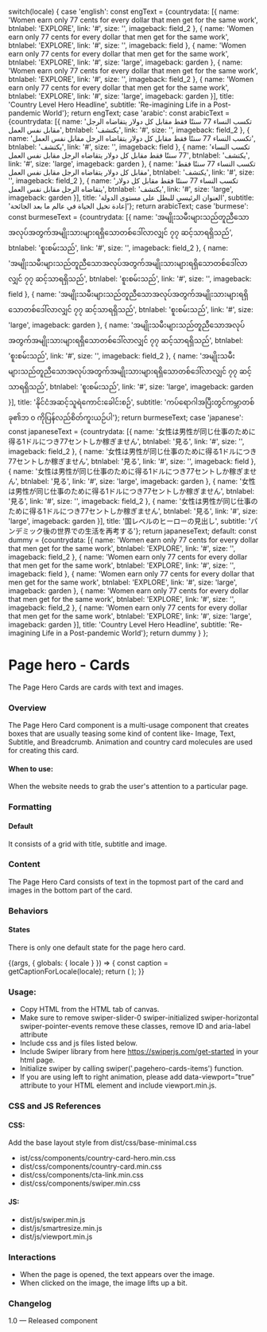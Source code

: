 
  switch(locale) {
    case 'english': const engText = {countrydata: [{
       name: 'Women earn only 77 cents for every dollar that men get for the same work', 
      btnlabel: 'EXPLORE',
      link: '#',
      size: '',
      imageback: field_2
    },
    {
      name: 'Women earn only 77 cents for every dollar that men get for the same work', 
      btnlabel: 'EXPLORE',
      link: '#',
      size: '',
      imageback: field
    },
    {
      name: 'Women earn only 77 cents for every dollar that men get for the same work', 
      btnlabel: 'EXPLORE',
      link: '#',
      size: 'large',
      imageback: garden
    },
    {
      name: 'Women earn only 77 cents for every dollar that men get for the same work', 
      btnlabel: 'EXPLORE',
      link: '#',
      size: '',
      imageback: field_2
    },
    {
      name: 'Women earn only 77 cents for every dollar that men get for the same work', 
      btnlabel: 'EXPLORE',
      link: '#',
      size: 'large',
      imageback: garden
    }],
    title: 'Country Level Hero Headline',
    subtitle: 'Re-imagining Life in a Post-pandemic World'}; return engText;
    case 'arabic': const arabicText = {countrydata: [{
      name: 'تكسب النساء 77 سنتًا فقط مقابل كل دولار يتقاضاه الرجل مقابل نفس العمل',
      btnlabel: 'يكتشف',
      link: '#',
      size: '',
      imageback: field_2
    },
    {
      name: 'تكسب النساء 77 سنتًا فقط مقابل كل دولار يتقاضاه الرجل مقابل نفس العمل',
      btnlabel: 'يكتشف',
      link: '#',
      size: '',
      imageback: field
    },
    {
      name: 'تكسب النساء 77 سنتًا فقط مقابل كل دولار يتقاضاه الرجل مقابل نفس العمل',
      btnlabel: 'يكتشف',
      link: '#',
      size: 'large',
      imageback: garden
    },
    {
      name: 'تكسب النساء 77 سنتًا فقط مقابل كل دولار يتقاضاه الرجل مقابل نفس العمل',
      btnlabel: 'يكتشف',
      link: '#',
      size: '',
      imageback: field_2
    },
    {
      name: 'تكسب النساء 77 سنتًا فقط مقابل كل دولار يتقاضاه الرجل مقابل نفس العمل',
      btnlabel: 'يكتشف',
      link: '#',
      size: 'large',
      imageback: garden
    }],
    title: 'العنوان الرئيسي للبطل على مستوى الدولة',
    subtitle: 'إعادة تخيل الحياة في عالم ما بعد الجائحة'}; return arabicText;
    case 'burmese': const burmeseText = {countrydata: [{
      name: 'အမျိုးသမီးများသည်တူညီသောအလုပ်အတွက်အမျိုးသားများရရှိသောတစ်ဒေါ်လာလျှင် ၇၇ ဆင့်သာရရှိသည်',
      btnlabel: 'စူးစမ်းသည်',
      link: '#',
      size: '',
      imageback: field_2
    },
    {
      name: 'အမျိုးသမီးများသည်တူညီသောအလုပ်အတွက်အမျိုးသားများရရှိသောတစ်ဒေါ်လာလျှင် ၇၇ ဆင့်သာရရှိသည်',
      btnlabel: 'စူးစမ်းသည်',
      link: '#',
      size: '',
      imageback: field
    },
    {
      name: 'အမျိုးသမီးများသည်တူညီသောအလုပ်အတွက်အမျိုးသားများရရှိသောတစ်ဒေါ်လာလျှင် ၇၇ ဆင့်သာရရှိသည်',
      btnlabel: 'စူးစမ်းသည်',
      link: '#',
      size: 'large',
      imageback: garden
    },
    {
      name: 'အမျိုးသမီးများသည်တူညီသောအလုပ်အတွက်အမျိုးသားများရရှိသောတစ်ဒေါ်လာလျှင် ၇၇ ဆင့်သာရရှိသည်',
      btnlabel: 'စူးစမ်းသည်',
      link: '#',
      size: '',
      imageback: field_2
    },
    {
      name: 'အမျိုးသမီးများသည်တူညီသောအလုပ်အတွက်အမျိုးသားများရရှိသောတစ်ဒေါ်လာလျှင် ၇၇ ဆင့်သာရရှိသည်',
      btnlabel: 'စူးစမ်းသည်',
      link: '#',
      size: 'large',
      imageback: garden
    }],
    title: 'နိုင်ငံအဆင့်သူရဲကောင်းခေါင်းစဉ်',
    subtitle: 'ကပ်ရောဂါအပြီးတွင်ကမ္ဘာတစ်ခု၏ဘ ၀ ကိုပြန်လည်စိတ်ကူးယဉ်ပါ'}; return burmeseText;
    case 'japanese': const japaneseText = {countrydata: [{
      name: '女性は男性が同じ仕事のために得る1ドルにつき77セントしか稼ぎません',
      btnlabel: '見る',
      link: '#',
      size: '',
      imageback: field_2
    },
    {
      name: '女性は男性が同じ仕事のために得る1ドルにつき77セントしか稼ぎません',
      btnlabel: '見る',
      link: '#',
      size: '',
      imageback: field
    },
    {
      name: '女性は男性が同じ仕事のために得る1ドルにつき77セントしか稼ぎません',
      btnlabel: '見る',
      link: '#',
      size: 'large',
      imageback: garden
    },
    {
      name: '女性は男性が同じ仕事のために得る1ドルにつき77セントしか稼ぎません',
      btnlabel: '見る',
      link: '#',
      size: '',
      imageback: field_2
    },
    {
      name: '女性は男性が同じ仕事のために得る1ドルにつき77セントしか稼ぎません',
      btnlabel: '見る',
      link: '#',
      size: 'large',
      imageback: garden
    }],
    title: '国レベルのヒーローの見出し',
    subtitle: 'パンデミック後の世界での生活を再考する'}; return japaneseText;
    default:
    const dummy =  {countrydata: [{
    name: 'Women earn only 77 cents for every dollar that men get for the same work', 
    btnlabel: 'EXPLORE',
    link: '#',
    size: '',
    imageback: field_2
    },
    {
    name: 'Women earn only 77 cents for every dollar that men get for the same work', 
    btnlabel: 'EXPLORE',
    link: '#',
    size: '',
    imageback: field
    },
    {
      name: 'Women earn only 77 cents for every dollar that men get for the same work', 
      btnlabel: 'EXPLORE',
      link: '#',
      size: 'large',
      imageback: garden
    },
    {
      name: 'Women earn only 77 cents for every dollar that men get for the same work', 
      btnlabel: 'EXPLORE',
      link: '#',
      size: '',
      imageback: field_2
    },
    {
      name: 'Women earn only 77 cents for every dollar that men get for the same work', 
      btnlabel: 'EXPLORE',
      link: '#',
      size: 'large',
      imageback: garden
    }],
    title: 'Country Level Hero Headline',
    subtitle: 'Re-imagining Life in a Post-pandemic World'};
    return dummy
  }
};

<Meta title="Components/UI components/Hero/Page hero - cards" component={CountryCardHero}/>

# Page hero - Cards

The Page Hero Cards are cards with text and images.
### Overview
The Page Hero Card component is a multi-usage component that creates boxes that are usually teasing some kind of content like- Image, Text, Subtitle, and Breadcrumb. Animation and country card molecules are used for creating this card.

#### When to use:

When the website needs to grab the user's attention to a particular page.

### Formatting

#### Default
It consists of a grid with title, subtitle and image.

### Content
The Page Hero Card consists of text in the topmost part of the card and images in the bottom part of the card.

### Behaviors

#### States 
There is only one default state for the page hero card.

<Canvas>
<Story name="Page hero - cards">
  {(args, { globals: { locale } }) => {
    const caption = getCaptionForLocale(locale);
    return (
      <CountryCardHero data={caption.countrydata} title={caption.title} subtitle={caption.subtitle}
      ></CountryCardHero>
    );
  }}
</Story>
</Canvas>

### Usage:
- Copy HTML from the HTML tab of canvas.
- Make sure to remove swiper-slider-0 swiper-initialized swiper-horizontal swiper-pointer-events remove these classes, remove ID and aria-label attribute
- Include css and js files listed below.
- Include Swiper library from here https://swiperjs.com/get-started in your html page.
- Initialize swiper by calling swiper('.pagehero-cards-items') function.
- If you are using left to right animation, please add data-viewport=”true” attribute to your HTML element and include viewport.min.js.

### CSS and JS References

#### CSS:

Add the base layout style from dist/css/base-minimal.css
- ist/css/components/country-card-hero.min.css
- dist/css/components/country-card.min.css
- dist/css/components/cta-link.min.css
- dist/css/components/swiper.min.css

#### JS:
- dist/js/swiper.min.js
- dist/js/smartresize.min.js
- dist/js/viewport.min.js

### Interactions
- When the page is opened, the text appears over the image.
- When clicked on the image, the image lifts up a bit.

### Changelog
1.0 — Released component
